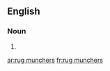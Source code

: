 ==English==

===Noun===
{{head|en|head=[[rug]] [[munchers]]}}

# {{plural of|rug muncher}}

[[ar:rug munchers]]
[[fr:rug munchers]]